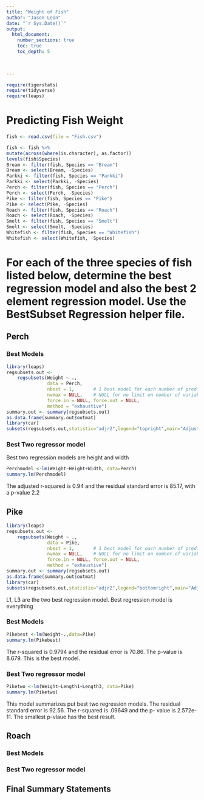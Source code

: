 ```yaml
---
title: "Weight of Fish"
author: "Jason Leon"
date: "`r Sys.Date()`"  
output: 
  html_document:
    number_sections: true
    toc: true
    toc_depth: 5

 
    
---
```



```r
require(tigerstats)
require(tidyverse)
require(leaps)
```

# Predicting Fish Weight
```r
fish <- read.csv(file = "Fish.csv")
```

```r
 
fish <- fish %>%
mutate(across(where(is.character), as.factor))
levels(fish$Species)
Bream <- filter(fish, Species == "Bream")
Bream <- select(Bream, -Species) 
Parkki <- filter(fish, Species == "Parkki")
Parkki <- select(Parkki, -Species) 
Perch <- filter(fish, Species == "Perch")
Perch <- select(Perch, -Species) 
Pike <- filter(fish, Species == "Pike")
Pike <- select(Pike, -Species) 
Roach <- filter(fish, Species == "Roach")
Roach <- select(Roach, -Species) 
Smelt <- filter(fish, Species == "Smelt")
Smelt <- select(Smelt, -Species) 
Whitefish <- filter(fish, Species == "Whitefish")
Whitefish <- select(Whitefish, -Species) 
```

# For each of the three species of fish listed below, determine the best regression model and also the best 2 element regression model. Use the BestSubset Regression helper file.


## Perch

### Best Models

```r
library(leaps)
regsubsets.out <-
    regsubsets(Weight ~ .,
               data = Perch,
               nbest = 1,       # 1 best model for each number of predictors
               nvmax = NULL,    # NULL for no limit on number of variables
               force.in = NULL, force.out = NULL,
               method = "exhaustive")
summary.out <- summary(regsubsets.out)
as.data.frame(summary.out$outmat)
library(car)
subsets(regsubsets.out,statistic="adjr2",legend="topright",main="Adjusted R^2")
```


### Best Two regressor model
Best two regression models are height and width

```r
Perchmodel <-lm(Weight~Height+Width, data=Perch)
summary.lm(Perchmodel)
```

The adjusted r-squared is 0.94 and the residual standard error is 85.17, with a p-value 2.2

## Pike

```r
library(leaps)
regsubsets.out <-
    regsubsets(Weight ~ .,
               data = Pike,
               nbest = 1,       # 1 best model for each number of predictors
               nvmax = NULL,    # NULL for no limit on number of variables
               force.in = NULL, force.out = NULL,
               method = "exhaustive")
summary.out <- summary(regsubsets.out)
as.data.frame(summary.out$outmat)
library(car)
subsets(regsubsets.out,statistic="adjr2",legend="bottomright",main="Adjusted R^2")
```

L1, L3 are the two best regression model. Best regression model is everything

### Best Models

```r
Pikebest <-lm(Weight~.,data=Pike)
summary.lm(Pikebest)
```

The r-squared is 0.9794 and the residual error is 70.86. The p-value is 8.679. This is the best model.

### Best Two regressor model

```r
Piketwo <-lm(Weight~Length1+Length3, data=Pike)
summary.lm(Piketwo)
```

This model summarizes put best two regression models. The residual standard error is 92.56. The r-squared is .09649 and the p- value is 2.572e-11. The smallest p-vlaue has the best result.

## Roach

### Best Models

### Best Two regressor model

## Final Summary Statements